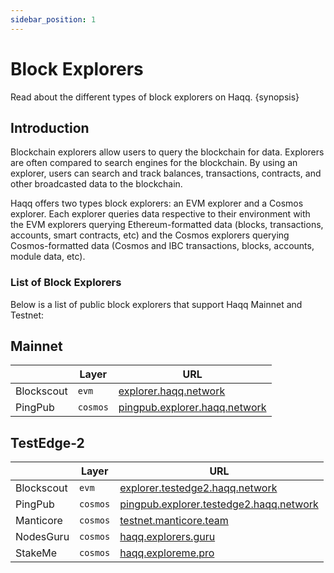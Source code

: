 ```yaml
---
sidebar_position: 1
---
```


# Block Explorers

Read about the different types of block explorers on Haqq. {synopsis}

## Introduction

Blockchain explorers allow users to query the blockchain for data. Explorers are often compared to search engines for the blockchain. By using an explorer, users can search and track balances, transactions, contracts, and other broadcasted data to the blockchain.

Haqq offers two types block explorers: an EVM explorer and a Cosmos explorer. Each explorer queries data respective to their environment with the EVM explorers querying Ethereum-formatted data (blocks, transactions, accounts, smart contracts, etc) and the Cosmos explorers querying Cosmos-formatted data (Cosmos and IBC transactions, blocks, accounts, module data, etc).

### List of Block Explorers

Below is a list of public block explorers that support Haqq Mainnet and Testnet:

## Mainnet

|            | Layer    | URL                                                                         |
| ---------- | -------- | --------------------------------------------------------------------------- |
| Blockscout | `evm`    | [explorer.haqq.network](https://explorer.haqq.network/)                     |
| PingPub    | `cosmos` | [pingpub.explorer.haqq.network](https://pingpub.explorer.haqq.network/haqq) |

## TestEdge-2

|            | Layer    | URL                                                                                             |
| ---------- | -------- | ----------------------------------------------------------------------------------------------- |
| Blockscout | `evm`    | [explorer.testedge2.haqq.network](https://explorer.testedge2.haqq.network/)                     |
| PingPub    | `cosmos` | [pingpub.explorer.testedge2.haqq.network](https://pingpub.explorer.testedge2.haqq.network/haqq) |
| Manticore  | `cosmos` | [testnet.manticore.team](https://testnet.manticore.team/haqq)                                   |
| NodesGuru  | `cosmos` | [haqq.explorers.guru](https://haqq.explorers.guru/)                                             |
| StakeMe    | `cosmos` | [haqq.exploreme.pro](https://haqq.exploreme.pro/)                                               |
